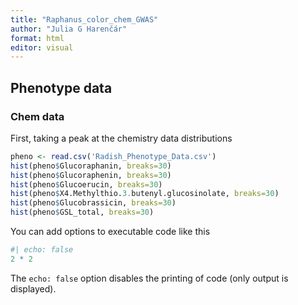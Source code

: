 ```yaml
---
title: "Raphanus_color_chem_GWAS"
author: "Julia G Harenčár"
format: html
editor: visual
---
```


## Phenotype data

### Chem data 

First, taking a peak at the chemistry data distributions

```r
pheno <- read.csv('Radish_Phenotype_Data.csv')
hist(pheno$Glucoraphanin, breaks=30)
hist(pheno$Glucoraphenin, breaks=30)
hist(pheno$Glucoerucin, breaks=30)
hist(pheno$X4.Methylthio.3.butenyl.glucosinolate, breaks=30)
hist(pheno$Glucobrassicin, breaks=30)
hist(pheno$GSL_total, breaks=30)

```

You can add options to executable code like this

```r
#| echo: false
2 * 2
```

The `echo: false` option disables the printing of code (only output is displayed).

